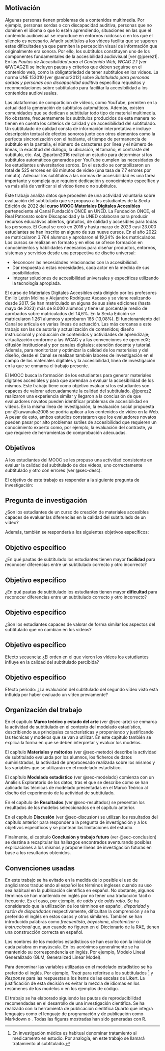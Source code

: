 ## Motivación

Algunas personas tienen problemas de \gls{accesibilidad} a contenidos multimedia.
Por ejemplo, personas sordas o con discapacidad auditiva, personas que no dominen el idioma o que lo estén aprendiendo, situaciones en las que el contenido audiovisual se reproduce en entornos ruidosos o en los que el silencio es necesario.
Añadir subtítulos a los vídeos facilita que se superen estas dificultades ya que permiten la percepción visual de información que originalmente era sonora. Por ello, los subtítulos constituyen uno de los componentes fundamentales de la accesibilidad audiovisual [ver @jperez1]. En las *Pautas de Accesibilidad para el Contenido Web, WCAG 2.1* [ver @WCAG21] se incluyen pautas y criterios que deben seguirse en el contenido web, como la obligatoriedad de tener subtítulos en los vídeos. La norma UNE 153010 [ver @aenor2012] sobre *Subtitulado para personas sordas y personas con discapacidad auditiva* especifica requisitos y recomendaciones sobre subtitulado para facilitar la accesibilidad a los contenidos audiovisuales.

Las plataformas de compartición de vídeos, como YouTube, permiten en la actualidad la generación de subtítulos automáticos. Además, existen comunidades que se dedican a subtitular todo tipo de material multimedia. No obstante, frecuentemente los subtítulos producidos de esta manera no tienen en cuenta los criterios de calidad y de accesibilidad del subtitulado. Un subtitulado de calidad consta de información interpretativa e incluye descripción textual de efectos sonoros junto con otros elementos como la perfecta sincronización con el hablante, el tiempo de permanencia de subtítulo en la pantalla, el número de caracteres por línea y el número de líneas, la exactitud del diálogo, la ubicación, el tamaño, el contraste del subtítulo, etc. Así, @parton2016 realizó un estudio para determinar si los subtítulos automáticos generados por YouTube cumplen las necesidades de los estudiantes universitarios sordos. En el estudio se contabilizaron un total de 525 errores en 68 minutos de video (una tasa de 7.7 errores por minuto). Adecuar los subtítulos a las normas de accesibilidad es una tarea importante y compleja que requiere dedicación y conocimiento específico y va más allá de verificar si el vídeo tiene o no subtítulos.

Este trabajo analiza datos que proceden de una actividad voluntaria sobre evaluación del subtitulado que se propuso a los estudiantes de la Sexta Edición de 2022 del **curso MOOC Materiales Digitales Accesibles** perteneciente al Canal Fundación ONCE en UNED. La Fundación ONCE, el Real Patronato sobre Discapacidad y la UNED colaboran para producir recursos educativos abiertos, gratuitos, de calidad y accesibles para todas las personas. El Canal se creó en 2016 y hasta marzo de 2023 casi 23.000 estudiantes se han inscrito en alguno de sus nueve cursos. En el año 2022 se matricularon 3.764 alumnos y aprobaron el 19,34% de los matriculados. Los cursos se realizan en formato \gls{mooc} y en ellos se ofrece formación en conocimientos y habilidades necesarios para diseñar productos, entornos, sistemas y servicios desde una perspectiva de diseño universal:

* Reconocer las necesidades relacionadas con la accesibilidad.
* Dar respuesta a estas necesidades, cada actor en la medida de sus posibilidades.
* Integrar soluciones de accesibilidad universales y específicas utilizando la tecnología apropiada.

El curso de Materiales Digitales Accesibles está dirigido por los profesores Emilio Letón Molina y Alejandro Rodríguez Ascaso y se viene realizando desde 2017. Se han matriculado en alguna de sus siete ediciones (hasta mayo de 2023) más de 8.000 alumnos y tiene un porcentaje medio de aprobados sobre matriculados del 14,6%. En la Sexta Edición se matricularon 1.261 alumnos y aprobaron 165 (13,08%). El funcionamiento del Canal se articula en varias líneas de actuación. Las más cercanas a este trabajo son las de autoría y actualización de contenidos; diseño instruccional y producción de contenidos y actividades de aprendizaje; virtualización conforme a las WCAG y a las convenciones de open edX; difusión institucional y por canales digitales; atención docente y tutorial. Además, para monitorizar y optimizar la calidad de los materiales y del diseño, desde el Canal se realizan también labores de investigación en el campo de los materiales digitales y la accesibilidad, línea de investigación en la que se enmarca el trabajo presente.

El MOOC busca la formación de los estudiantes para generar materiales digitales accesibles y para que aprendan a evaluar la accesibilidad de los mismos. Este trabajo tiene como objetivo evaluar si los estudiantes son capaces de valorar adecuadamente la calidad del subtitulado. @jperez2 realizaron una experiencia similar y llegaron a la conclusión de que evaluadores novatos pueden identificar problemas de accesibilidad en vídeos. En la misma línea de investigación, la evaluación social propuesta por @kawanaka2008 se podría aplicar a los contenidos de vídeo en la Web. A pesar de esto, ambos estudios constataron que los evaluadores novatos pueden pasar por alto problemas sutiles de accesibilidad que requieren un conocimiento experto como, por ejemplo, la evaluación del contraste, ya que requiere de herramientas de comprobación adecuadas.

## Objetivos {#sec-objetivos}

A los estudiantes del MOOC se les propuso una actividad consistente en evaluar la calidad del subtitulado de dos vídeos, uno correctamente subtitulado y otro con errores (ver @sec-desc).   

El objetivo de este trabajo es responder a la siguiente pregunta de investigación:

::: {.callout-note}
## Pregunta de investigación

¿Son los estudiantes de un curso de creación de materiales accesibles capaces de evaluar las diferencias en la calidad del subtitulado de un vídeo?
:::

Además, también se responderá a los siguientes objetivos específicos:

::: {.callout-tip}
## Objetivo específico

¿En qué pautas de subtitulado los estudiantes tienen mayor **facilidad** para reconocer diferencias entre un subtitulado correcto y otro incorrecto?
:::

::: {.callout-tip}
## Objetivo específico

¿En qué pautas de subtitulado los estudiantes tienen mayor **dificultad** para reconocer diferencias entre un subtitulado correcto y otro incorrecto?
:::

::: {.callout-tip}
## Objetivo específico

¿Son los estudiantes capaces de valorar de forma similar los aspectos del subtitulado que no cambian en los vídeos?
:::

::: {.callout-tip}
## Objetivo específico
Efecto secuencia: ¿El orden en el que vieron los vídeos los estudiantes influye en la calidad del subtitulado percibida?
:::

::: {.callout-tip}
## Objetivo específico
Efecto periodo: ¿La evaluación del subtitulado del segundo vídeo visto está influida por haber evaluado un vídeo previamente?
:::


## Organización del trabajo

En el capítulo **Marco teórico y estado del arte** (ver @sec-arte) se enmarca la actividad de subtitulado en el contexto del modelado estadístico, describiendo sus principales características y proponiendo y justificando las técnicas y modelos que se van a utilizar. En este capítulo también se explica la forma en que se deben interpretar y evaluar los modelos.

El capítulo **Materiales y métodos** (ver @sec-metodo) describe la actividad de subtitulado evaluada por los alumnos, los ficheros de datos suministrados, la actividad de preprocesado realizada sobre los mismos y las variables que se utilizarán en el modelado estadístico.

El capítulo **Modelado estadístico** (ver @sec-modelado) comienza con un Análisis Exploratorio de los datos, tras el que se describe como se han aplicado las técnicas de modelado presentadas en el Marco Teórico al diseño del experimento de la actividad de subtitulado. 

En el capítulo de **Resultados** (ver @sec-resultados) se presentan los resultados de los modelos seleccionados en el capítulo anterior.

En el capítulo **Discusión** (ver @sec-discusion) se utilizan los resultados del capítulo anterior para responder a la pregunta de investigación y a los objetivos específicos y
se plantean las limitaciones del estudio.

Finalmente, el capítulo **Conclusión y trabajo futuro** (ver @sec-conclusion) se destina a recapitular los hallazgos encontrados aventurando posibles explicaciones a los mismos y propone líneas de investigación futuras en base a los resultados obtenidos.

## Convenciones usadas

En este trabajo se ha evitado en la medida de lo posible el uso de anglicismos traduciendo al español los términos ingleses cuando su uso sea habitual en la publicación científica en español. No obstante, algunos términos se han mantenido en inglés por no tener una traducción fácil o frecuente. Es el caso, por ejemplo, de *odds* y de *odds ratio*. Se ha considerado que la utilización de los términos en español, *disparidad* y *razón de disparidades* respectivamente, dificultan la comprensión y se ha preferido el inglés en estos casos y otros similares. También se han introducido palabras como *frecuentista*, *bayesiano*, *dicotomizar* o *instruccional* que, aun cuando no figuren en el Diccionario de la RAE, tienen una construcción correcta en español.

Los nombres de los modelos estadísticos se han escrito con la inicial de cada palabra en mayúscula. En los acrónimos generalmente se ha mantenido su correspondencia en inglés. Por ejemplo, Modelo Lineal Generalizado (GLM, Generalized Linear Model).

Para denominar las variables utilizadas en el modelado estadístico se ha preferido el inglés. Por ejemplo, *Treat* para referirse a los subtitulados
^[En investigación médica es habitual denominar tratamiento al medicamento en estudio. Por analogía, en este trabajo se llamará tratamiento al subtitulado.]
 y *Response* para las respuestas a los ítems de las escalas de Likert. La justificación de esta decisión es evitar la mezcla de idiomas en los resúmenes de los modelos o en los ejemplos de código.

El trabajo se ha elaborado siguiendo las pautas de reproducibilidad recomendadas en el desarrollo de una investigación científica. Se ha realizado con la herramienta de publicación científica Quarto que integra lenguajes como el lenguaje de programación \gls{R} y de publicación como Markdown o \LaTeX. Todas las figuras mostradas han sido generadas con R.